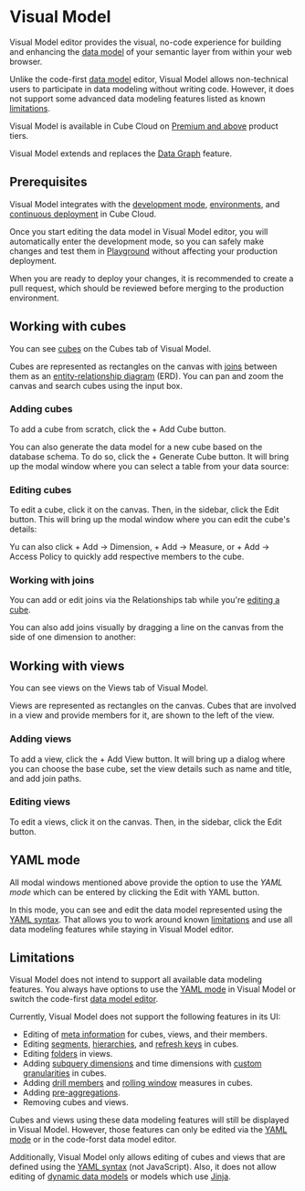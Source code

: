 # Visual Model

Visual Model editor provides the visual, no-code experience for building and enhancing
the [data model][ref-data-modeling] of your semantic layer from within your web browser.

Unlike the code-first [data model][ref-data-model] editor, Visual Model allows non-technical
users to participate in data modeling without writing code. However, it does not support
some advanced data modeling features listed as known [limitations](#limitations).

<SuccessBox>

Visual Model is available in Cube Cloud on
[Premium and above](https://cube.dev/pricing) product tiers.

</SuccessBox>

<InfoBox>

Visual Model extends and replaces the [Data Graph](https://cube.dev/blog/introducing-data-graph)
feature.

</InfoBox>

<Screenshot src="https://ucarecdn.com/8c6c183c-6cf5-4ee1-ab67-36e37b62a12f/"/>

## Prerequisites

Visual Model integrates with the [development mode][ref-dev-mode],
[environments][ref-environments], and [continuous deployment][ref-continuous-deployment]
in Cube Cloud.

Once you start editing the data model in Visual Model editor, you will automatically
enter the development mode, so you can safely make changes and test them in
[Playground][ref-playground] without affecting your production deployment.

When you are ready to deploy your changes, it is recommended to create a pull request,
which should be reviewed before merging to the production environment.

## Working with cubes

You can see [cubes][ref-cubes] on the <Btn>Cubes</Btn> tab of Visual Model.

Cubes are represented as rectangles on the canvas with [joins][ref-joins] between them as
an [entity-relationship diagram][wiki-erd] (ERD). You can pan and zoom the canvas and
search cubes using the input box.

### Adding cubes

To add a cube from scratch, click the <Btn>+ Add Cube</Btn> button.

You can also generate the data model for a new cube based on the database schema.
To do so, click the <Btn>+ Generate Cube</Btn> button. It will bring up the
modal window where you can select a table from your data source:

<Screenshot src="https://ucarecdn.com/5738b483-91f2-436c-9768-ba7858a6f1c1/" />

### Editing cubes

To edit a cube, click it on the canvas. Then, in the sidebar, click the <Btn>Edit</Btn>
button. This will bring up the modal window where you can edit the cube's details:

<Screenshot
  src="https://ucarecdn.com/09c12fc2-b4d3-4e96-a05c-002f7f0dcc5e/"
  alt="Edit cube dialog"
/>

Yu can also click <Btn>+ Add → Dimension</Btn>, <Btn>+ Add → Measure</Btn>, or
<Btn>+ Add → Access Policy</Btn> to quickly add respective members to the cube.

### Working with joins

You can add or edit joins via the <Btn>Relationships</Btn> tab while you're
[editing a cube](#editing-cube).

You can also add joins visually by dragging a line on the canvas from the side of one
dimension to another:

<YouTubeVideo url="https://drive.google.com/file/d/1t5RPLLv9CsKvpqeRm0Dh3pnfmpADP1hq/preview" />

## Working with views

You can see views on the <Btn>Views</Btn> tab of Visual Model.

Views are represented as rectangles on the canvas. Cubes that are involved in a view
and provide members for it, are shown to the left of the view.

### Adding views

To add a view, click the <Btn>+ Add View</Btn> button. It will bring up a dialog where you
can choose the base cube, set the view details such as name and title, and add join paths.

<Screenshot 
  src="https://ucarecdn.com/ce5e9014-2ce6-4aa8-a811-469617708684/"
  alt="Adding a view"
/>

### Editing views

To edit a views, click it on the canvas. Then, in the sidebar, click the <Btn>Edit</Btn>
button.

## YAML mode

All modal windows mentioned above provide the option to use the _YAML mode_ which can be
entered by clicking the <Btn>Edit with YAML</Btn> button.

In this mode, you can see and edit the data model represented using the [YAML syntax][ref-yaml-syntax].
That allows you to work around known [limitations](#limitations) and use all data modeling
features while staying in Visual Model editor.

<Screenshot
  src="https://ucarecdn.com/d8c15304-571d-4a3a-a58d-1574ab4d1712/"
  alt="YAML mode"
/>

## Limitations

Visual Model does not intend to support all available data modeling features.
You always have options to use the [YAML mode](#yaml-mode) in Visual Model or switch the
code-first [data model editor][ref-data-model].

Currently, Visual Model does not support the following features in its UI:

* Editing of [meta information][ref-meta] for cubes, views, and their members.
* Editing [segments][ref-segments], [hierarchies][ref-hierarchies], and [refresh keys][ref-refresh-keys] in cubes.
* Editing [folders][ref-folders] in views.
* Adding [subquery dimensions][ref-sub-query] and time dimensions with [custom granularities][ref-granularities] in cubes.
* Adding [drill members][ref-drill-members] and [rolling window][ref-rolling-window] measures in cubes.
* Adding [pre-aggregations][ref-pre-aggregations].
* Removing cubes and views.

Cubes and views using these data modeling features will still be displayed in
Visual Model. However, those features can only be edited via the [YAML mode](#yaml-mode)
or in the code-forst data model editor.

Additionally, Visual Model only allows editing of cubes and views that are
defined using the [YAML syntax][ref-yaml-syntax] (not JavaScript). Also, it does not
allow editing of [dynamic data models][ref-dynamic-data-models] or models which use
[Jinja][ref-jinja].


[ref-data-modeling]: /product/data-modeling/overview
[ref-data-model]: /product/workspace/data-model
[ref-meta]: /product/data-modeling/reference/cube#meta
[ref-segments]: /product/data-modeling/reference/segments
[ref-hierarchies]: /product/data-modeling/reference/hierarchies
[ref-folders]: /product/data-modeling/reference/view#folders
[ref-refresh-keys]: /product/data-modeling/reference/cube#refresh_key
[ref-pre-aggregations]: /product/data-modeling/reference/pre-aggregations
[ref-sub-query]: /product/data-modeling/reference/dimensions#sub_query
[ref-granularities]: /product/data-modeling/reference/dimensions#granularities
[ref-drill-members]: /product/data-modeling/reference/measures#drill_members
[ref-rolling-window]: /product/data-modeling/reference/measures#rolling_window
[ref-dynamic-data-models]: /product/data-modeling/dynamic
[ref-jinja]: /product/data-modeling/dynamic/jinja
[ref-continuous-deployment]: /product/deployment/cloud/continuous-deployment
[ref-yaml-syntax]: /product/data-modeling/syntax#model-syntax
[ref-dev-mode]: /product/workspace/dev-mode
[ref-environments]: /product/workspace/environments
[ref-playground]: /product/workspace/playground
[ref-cubes]: /product/data-modeling/reference/cube
[ref-joins]: /product/data-modeling/reference/joins
[ref-join-types]: /product/data-modeling/reference/joins#relationship
[wiki-erd]: https://en.wikipedia.org/wiki/Entity–relationship_model
